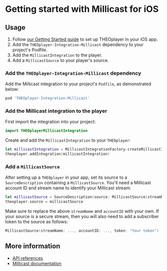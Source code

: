 # Getting started with Millicast for iOS


<Intro />

## Usage

1. Follow [our Getting Started guide](../../../getting-started/01-sdks/03-ios/00-getting-started.md)
   to set up THEOplayer in your iOS app.
2. Add the `THEOplayer-Integration-Millicast` dependency to your project's Podfile.
3. Add the `MillicastIntegration` to the player.
4. Add a `MillicastSource` to your player's source.

### Add the `THEOplayer-Integration-Millicast` dependency

Add the Millicast integration to your project's `Podfile`, as demonstrated below:

```ruby
pod 'THEOplayer-Integration-Millicast'
```

### Add the Millicast integration to the player

First import the integration into your project:

```swift
import THEOplayerMillicastIntegration
```

Create and add the `MillicastIntegration` to your `THEOplayer`:

```swift
let millicastIntegration = MillicastIntegrationFactory.createMillicastIntegration()
theoplayer.addIntegration(millicastIntegration)
```

### Add a `MillicastSource`

After setting up a `THEOplayer` in your app, set its source to a `SourceDescription` containing a `MillicastSource`.
You'll need a Millicast account ID and stream name to identify your Millicast stream:

```swift
let millicastSource = SourceDescription(source: MillicastSource(streamName: "multiview", accountID: "k9Mwad"))
theoplayer.source = millicastSource
```

Make sure to replace the above `streamName` and `accountID` with your own. If your source is a secure stream, then you will
also need to add a subscriber token to the source as follows:

```swift
MillicastSource(streamName: ..., accountID: ..., token: "Your token")
```

## More information

- [API references](pathname:///theoplayer/v8/api-reference/android/com/theoplayer/ios/index.html)
- [Millicast documentation](https://docs.dolby.io/streaming-apis/docs/)
